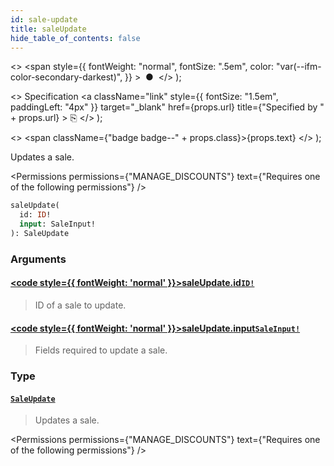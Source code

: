```yaml
---
id: sale-update
title: saleUpdate
hide_table_of_contents: false
---
```


  <>
    <span
      style={{
        fontWeight: "normal",
        fontSize: ".5em",
        color: "var(--ifm-color-secondary-darkest)",
      }}
    >
      &nbsp;●&nbsp;
    </span>
  </>
);

  <>
    Specification
    <a
      className="link"
      style={{ fontSize: "1.5em", paddingLeft: "4px" }}
      target="\_blank"
      href={props.url}
      title={"Specified by " + props.url}
    >
      ⎘
    </a>
  </>
);

  <>
    <span className={"badge badge--" + props.class}>{props.text}</span>
  </>
);

Updates a sale.

<Permissions
  permissions={"MANAGE_DISCOUNTS"}
  text={"Requires one of the following permissions"}
/>

```graphql
saleUpdate(
  id: ID!
  input: SaleInput!
): SaleUpdate
```

### Arguments

#### [<code style={{ fontWeight: 'normal' }}>saleUpdate.<b>id</b></code>](#)<Bullet />[`ID!`](../../../api-reference/miscellaneous/scalars/id) <Badge class="secondary" text="non-null"/> <Badge class="secondary" text="scalar"/>

> ID of a sale to update.

#### [<code style={{ fontWeight: 'normal' }}>saleUpdate.<b>input</b></code>](#)<Bullet />[`SaleInput!`](../../../api-reference/discounts/inputs/sale-input) <Badge class="secondary" text="non-null"/> <Badge class="secondary" text="input"/>

> Fields required to update a sale.

### Type

#### [`SaleUpdate`](../../../api-reference/discounts/objects/sale-update) <Badge class="secondary" text="object"/>

> Updates a sale.

<Permissions
  permissions={"MANAGE_DISCOUNTS"}
  text={"Requires one of the following permissions"}
/>

>


